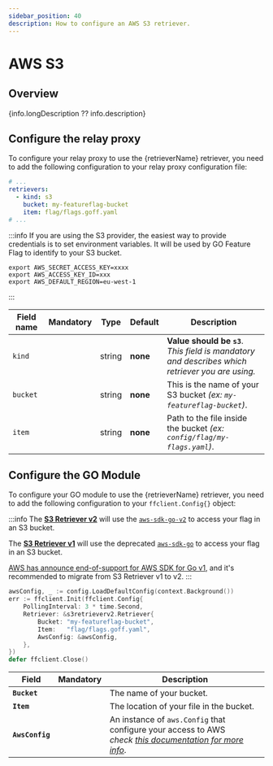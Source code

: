 ```yaml
---
sidebar_position: 40
description: How to configure an AWS S3 retriever.
---
```


# AWS S3

## Overview
{info.longDescription ?? info.description}

## Configure the relay proxy

To configure your relay proxy to use the {retrieverName} retriever, you need to add the following
configuration to your relay proxy configuration file:

```yaml title="goff-proxy.yaml"
# ...
retrievers:
  - kind: s3
    bucket: my-featureflag-bucket
    item: flag/flags.goff.yaml
# ...
```

:::info
If you are using the S3 provider, the easiest way to provide credentials is to set environment variables. It will be used by GO Feature Flag to identify to your S3 bucket.

```shell
export AWS_SECRET_ACCESS_KEY=xxxx
export AWS_ACCESS_KEY_ID=xxx
export AWS_DEFAULT_REGION=eu-west-1
```
:::

| Field name |   Mandatory   | Type   | Default  | Description                                                                                          |
|------------|:-------------:|--------|----------|------------------------------------------------------------------------------------------------------|
| `kind`     | <Mandatory /> | string | **none** | **Value should be `s3`**.<br/>_This field is mandatory and describes which retriever you are using._ |
| `bucket`   | <Mandatory /> | string | **none** | This is the name of your S3 bucket _(ex: `my-featureflag-bucket`)_.                                  |
| `item`     | <Mandatory /> | string | **none** | Path to the file inside the bucket _(ex: `config/flag/my-flags.yaml`)_.                              |


## Configure the GO Module
To configure your GO module to use the {retrieverName} retriever, you need to add the following
configuration to your `ffclient.Config{}` object:

:::info
The [**S3 Retriever v2**](https://pkg.go.dev/github.com/thomaspoignant/go-feature-flag@v1.23.1/retriever/s3retrieverv2) will use the [`aws-sdk-go-v2`](https://github.com/aws/aws-sdk-go-v2) to access your flag in an S3 bucket.

The [**S3 Retriever v1**](https://pkg.go.dev/github.com/thomaspoignant/go-feature-flag@v1.23.1/retriever/s3retriever) will use the deprecated [`aws-sdk-go`](https://github.com/aws/aws-sdk-go) to access your flag in an S3 bucket.

[AWS has announce end-of-support for AWS SDK for Go v1](https://aws.amazon.com/blogs/developer/announcing-end-of-support-for-aws-sdk-for-go-v1-on-july-31-2025/), and it's recommended to migrate from S3 Retriever v1 to v2.
:::

```go title="example.go"
awsConfig, _ := config.LoadDefaultConfig(context.Background())
err := ffclient.Init(ffclient.Config{
    PollingInterval: 3 * time.Second,
    Retriever: &s3retrieverv2.Retriever{
        Bucket: "my-featureflag-bucket",
        Item:   "flag/flags.goff.yaml",
        AwsConfig: &awsConfig,
    },
})
defer ffclient.Close()
```


| Field           | Mandatory     | Description                                                                                                                                                                                    |
|-----------------|:-------------:|------------------------------------------------------------------------------------------------------------------------------------------------------------------------------------------------|
| **`Bucket`**    | <Mandatory /> | The name of your bucket.                                                                                                                                                                       |
| **`Item`**      | <Mandatory /> | The location of your file in the bucket.                                                                                                                                                       |
| **`AwsConfig`** | <Mandatory /> | An instance of `aws.Config` that configure your access to AWS <br/>*check [this documentation for more info](https://docs.aws.amazon.com/sdk-for-go/v1/developer-guide/configuring-sdk.html)*. |
